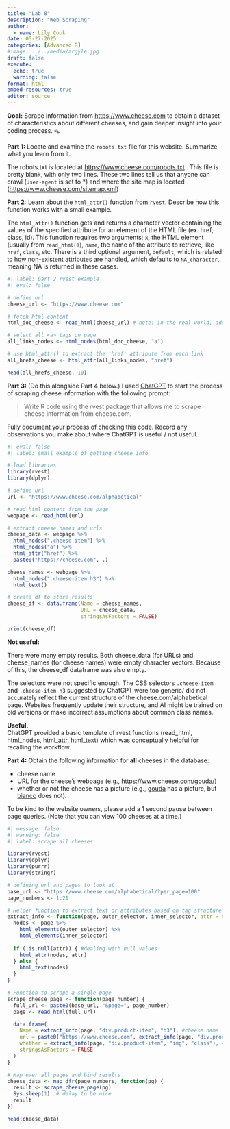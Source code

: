 ```yaml
---
title: "Lab 8"
description: "Web Scraping"
author:
  - name: Lily Cook
date: 05-27-2025
categories: [Advanced R] 
#image: ../../media/argyle.jpg
draft: false 
execute: 
  echo: true
  warning: false
format: html
embed-resources: true
editor: source
---
```


 **Goal:** Scrape information from <https://www.cheese.com> to obtain a dataset of characteristics about different cheeses, and gain deeper insight into your coding process. 🪤

**Part 1:** Locate and examine the `robots.txt` file for this website. Summarize what you learn from it.

The robots.txt is located at <https://www.cheese.com/robots.txt> . This file is pretty blank, with only two lines. These two lines tell us that anyone can crawl (`User-agent` is set to \*) and where the site map is located (<https://www.cheese.com/sitemap.xml>)

**Part 2:** Learn about the `html_attr()` function from `rvest`. Describe how this function works with a small example.

The `html_attr()` function gets and returns a character vector containing the values of the specified attribute for an element of the HTML file (ex. href, class, id). This function requires two arguments; `x`, the HTML element (usually from `read_html()`), `name`, the name of the attribute to retrieve, like `href`, `class`, etc. There is a third optional argument, `default`, which is related to how non-existent attributes are handled, which defaults to `NA_character`, meaning NA is returned in these cases.

```r
#| label: part 2 rvest example
#| eval: false

# define url
cheese_url <- "https://www.cheese.com"

# fetch html content 
html_doc_cheese <- read_html(cheese_url) # note: in the real world, add error handling

# select all <a> tags on page
all_links_nodes <- html_nodes(html_doc_cheese, "a")

# use html_attr() to extract the 'href' attribute from each link
all_hrefs_cheese <- html_attr(all_links_nodes, "href")

head(all_hrefs_cheese, 10)

```

**Part 3:** (Do this alongside Part 4 below.) I used [ChatGPT](https://chat.openai.com/chat) to start the process of scraping cheese information with the following prompt:

> Write R code using the rvest package that allows me to scrape cheese information from cheese.com.

Fully document your process of checking this code. Record any observations you make about where ChatGPT is useful / not useful.

```r
#| eval: false
#| label: small example of getting cheese info

# load libraries
library(rvest)
library(dplyr)

# define url
url <- "https://www.cheese.com/alphabetical"

# read html content from the page
webpage <- read_html(url)

# extract cheese names and urls
cheese_data <- webpage %>%
  html_nodes(".cheese-item") %>%
  html_nodes("a") %>%
  html_attr("href") %>%
  paste0("https://cheese.com", .)

cheese_names <- webpage %>%
  html_nodes(".cheese-item h3") %>%
  html_text()

# create df to store results
cheese_df <- data.frame(Name = cheese_names,
                        URL = cheese_data,
                        stringsAsFactors = FALSE)

print(cheese_df)
```

**Not useful:**

There were many empty results. Both cheese_data (for URLs) and cheese_names (for cheese names) were empty character vectors. Because of this, the cheese_df dataframe was also empty.

The selectors were not specific enough. The CSS selectors `.cheese-item` and `.cheese-item h3` suggested by ChatGPT were too generic/ did not accurately reflect the current structure of the cheese.com/alphabetical page. Websites frequently update their structure, and AI might be trained on old versions or make incorrect assumptions about common class names.

**Useful:\
**ChatGPT provided a basic template of rvest functions (read_html, html_nodes, html_attr, html_text) which was conceptually helpful for recalling the workflow.

**Part 4:** Obtain the following information for **all** cheeses in the database:

-   cheese name
-   URL for the cheese's webpage (e.g., <https://www.cheese.com/gouda/>)
-   whether or not the cheese has a picture (e.g., [gouda](https://www.cheese.com/gouda/) has a picture, but [bianco](https://www.cheese.com/bianco/) does not).

To be kind to the website owners, please add a 1 second pause between page queries. (Note that you can view 100 cheeses at a time.)

```r
#| message: false
#| warning: false
#| label: scrape all cheeses

library(rvest)
library(dplyr)
library(purrr)
library(stringr)

# defining url and pages to look at
base_url <- "https://www.cheese.com/alphabetical/?per_page=100"
page_numbers <- 1:21

# Helper function to extract text or attributes based on tag structure
extract_info <- function(page, outer_selector, inner_selector, attr = NULL) {
  nodes <- page %>%
    html_elements(outer_selector) %>%
    html_elements(inner_selector)
  
  if (!is.null(attr)) { #dealing with null values
    html_attr(nodes, attr)
  } else {
    html_text(nodes)
  }
}

# Function to scrape a single page
scrape_cheese_page <- function(page_number) {
  full_url <- paste0(base_url, "&page=", page_number)
  page <- read_html(full_url)

  data.frame(
    Name = extract_info(page, "div.product-item", "h3"), #cheese name
    url = paste0("https://www.cheese.com", extract_info(page, "div.product-item", "h3 a", "href")), #cheese url
    whether = extract_info(page, "div.product-item", "img", "class"), #if there is image
    stringsAsFactors = FALSE
  )
}

# Map over all pages and bind results
cheese_data <- map_dfr(page_numbers, function(pg) {
  result <- scrape_cheese_page(pg)
  Sys.sleep(1)  # delay to be nice
  result
})

head(cheese_data)

```